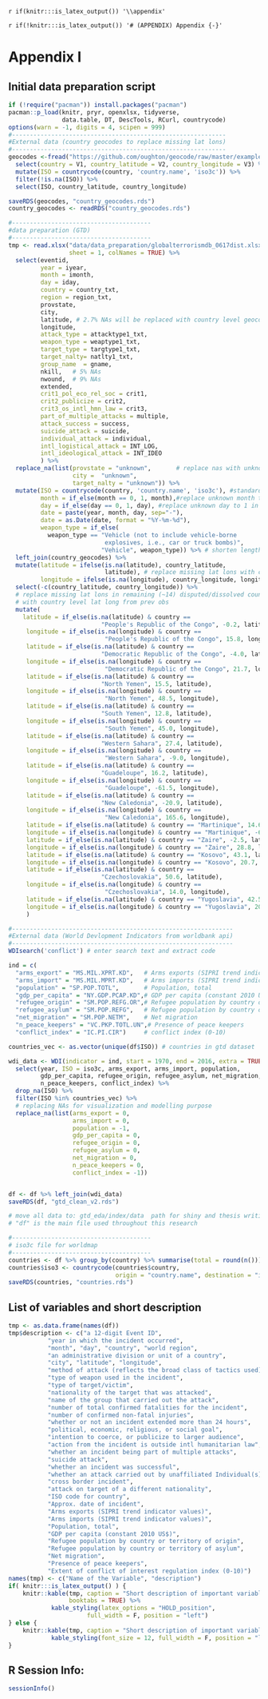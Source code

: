 `r if(knitr:::is_latex_output()) '\\appendix'`

`r if(!knitr:::is_latex_output()) '# (APPENDIX) Appendix {-}'` 

# Appendix I

## Initial data preparation script

```{r eval=FALSE, echo=TRUE}

if (!require("pacman")) install.packages("pacman")
pacman::p_load(knitr, pryr, openxlsx, tidyverse, 
               data.table, DT, DescTools, RCurl, countrycode)
options(warn = -1, digits = 4, scipen = 999)
#------------------------------------------------------------
#External data (country geocodes to replace missing lat lons)
#------------------------------------------------------------
geocodes <-fread("https://github.com/oughton/geocode/raw/master/example/result.csv")%>%
  select(country = V1, country_latitude = V2, country_longitude = V3) %>%
  mutate(ISO = countrycode(country, 'country.name', 'iso3c')) %>%
  filter(!is.na(ISO)) %>%
  select(ISO, country_latitude, country_longitude)

saveRDS(geocodes, "country_geocodes.rds")  
country_geocodes <- readRDS("country_geocodes.rds")

#---------------------------------------
#data preparation (GTD)
#---------------------------------------
tmp <- read.xlsx("data/data_preparation/globalterrorismdb_0617dist.xlsx", 
                 sheet = 1, colNames = TRUE) %>% 
  select(eventid, 
         year = iyear, 
         month = imonth, 
         day = iday, 
         country = country_txt, 
         region = region_txt, 
         provstate, 
         city, 
         latitude, # 2.7% NAs will be replaced with country level geocodes
         longitude,
         attack_type = attacktype1_txt, 
         weapon_type = weaptype1_txt, 
         target_type = targtype1_txt, 
         target_nalty= natlty1_txt, 
         group_name  = gname, 
         nkill,   # 5% NAs
         nwound,  # 9% NAs
         extended, 
         crit1_pol_eco_rel_soc = crit1, 
         crit2_publicize = crit2, 
         crit3_os_intl_hmn_law = crit3, 
         part_of_multiple_attacks = multiple, 
         attack_success = success, 
         suicide_attack = suicide, 
         individual_attack = individual,
         intl_logistical_attack = INT_LOG, 
         intl_ideological_attack = INT_IDEO 
         ) %>%
  replace_na(list(provstate = "unknown",       # replace nas with unknown
                  city =  "unknown",
                  target_nalty = "unknown")) %>%
  mutate(ISO = countrycode(country, 'country.name', 'iso3c'), #standardize country name
         month = if_else(month == 0, 1, month),#replace unknown month to 1 in 20 occurences 
         day = if_else(day == 0, 1, day), #replace unknown day to 1 in 891 occurences
         date = paste(year, month, day, sep="-"),
         date = as.Date(date, format = "%Y-%m-%d"),
         weapon_type = if_else(
           weapon_type == "Vehicle (not to include vehicle-borne
                           explosives, i.e., car or truck bombs)", 
                          "Vehicle", weapon_type)) %>% # shorten lengthy name
  left_join(country_geocodes) %>% 
  mutate(latitude = ifelse(is.na(latitude), country_latitude, 
                           latitude), # replace missing lat lons with country lat lons
         longitude = ifelse(is.na(longitude), country_longitude, longitude)) %>%
  select(-c(country_latitude, country_longitude)) %>%
  # replace missing lat lons in remaining (~14) disputed/dissolved countries 
  # with country level lat long from prev obs
  mutate(
    latitude = if_else(is.na(latitude) & country == 
                          "People's Republic of the Congo", -0.2, latitude),
     longitude = if_else(is.na(longitude) & country == 
                           "People's Republic of the Congo", 15.8, longitude),
     latitude = if_else(is.na(latitude) & country == 
                          "Democratic Republic of the Congo", -4.0, latitude),
     longitude = if_else(is.na(longitude) & country == 
                           "Democratic Republic of the Congo", 21.7, longitude),
     latitude = if_else(is.na(latitude) & country == 
                          "North Yemen", 15.5, latitude),
     longitude = if_else(is.na(longitude) & country == 
                           "North Yemen", 48.5, longitude),
     latitude = if_else(is.na(latitude) & country == 
                          "South Yemen", 12.8, latitude),
     longitude = if_else(is.na(longitude) & country == 
                           "South Yemen", 45.0, longitude),
     latitude = if_else(is.na(latitude) & country == 
                          "Western Sahara", 27.4, latitude),
     longitude = if_else(is.na(longitude) & country == 
                           "Western Sahara", -9.0, longitude),
     latitude = if_else(is.na(latitude) & country == 
                          "Guadeloupe", 16.2, latitude),
     longitude = if_else(is.na(longitude) & country == 
                           "Guadeloupe", -61.5, longitude),
     latitude = if_else(is.na(latitude) & country == 
                          "New Caledonia", -20.9, latitude),
     longitude = if_else(is.na(longitude) & country == 
                           "New Caledonia", 165.6, longitude),
     latitude = if_else(is.na(latitude) & country == "Martinique", 14.6, latitude),
     longitude = if_else(is.na(longitude) & country == "Martinique", -61.0, longitude),
     latitude = if_else(is.na(latitude) & country == "Zaire", -2.5, latitude),
     longitude = if_else(is.na(longitude) & country == "Zaire", 28.8, longitude),
     latitude = if_else(is.na(latitude) & country == "Kosovo", 43.1, latitude),
     longitude = if_else(is.na(longitude) & country == "Kosovo", 20.7, longitude),
     latitude = if_else(is.na(latitude) & country == 
                          "Czechoslovakia", 50.6, latitude),
     longitude = if_else(is.na(longitude) & country == 
                           "Czechoslovakia", 14.0, longitude),
     latitude = if_else(is.na(latitude) & country == "Yugoslavia", 42.5, latitude),
     longitude = if_else(is.na(longitude) & country == "Yugoslavia", 20.5, longitude)
     )

#--------------------------------------------------------------
#External data (World Devlopment Indicators from worldbank api)
#--------------------------------------------------------------
WDIsearch('conflict') # enter search text and extract code

ind = c(
  "arms_export" = "MS.MIL.XPRT.KD",   # Arms exports (SIPRI trend indicator values)
  "arms_import" = "MS.MIL.MPRT.KD",   # Arms imports (SIPRI trend indicator values)
  "population" = "SP.POP.TOTL",       # Population, total
  "gdp_per_capita" = "NY.GDP.PCAP.KD",# GDP per capita (constant 2010 US$)
  "refugee_origin" = "SM.POP.REFG.OR",# Refugee population by country of origin
  "refugee_asylum" = "SM.POP.REFG",   # Refugee population by country of asylum
  "net_migration" = "SM.POP.NETM",    # Net migration
  "n_peace_keepers" = "VC.PKP.TOTL.UN",# Presence of peace keepers 
  "conflict_index" = "IC.PI.CIR")     # conflict index (0-10)

countries_vec <- as.vector(unique(df$ISO)) # countries in gtd dataset

wdi_data <- WDI(indicator = ind, start = 1970, end = 2016, extra = TRUE) %>%
  select(year, ISO = iso3c, arms_export, arms_import, population, 
         gdp_per_capita, refugee_origin, refugee_asylum, net_migration, 
         n_peace_keepers, conflict_index) %>% 
  drop_na(ISO) %>%
  filter(ISO %in% countries_vec) %>%
  # replacing NAs for visualization and modelling purpose
  replace_na(list(arms_export = 0, 
                  arms_import = 0, 
                  population = -1, 
                  gdp_per_capita = 0, 
                  refugee_origin = 0, 
                  refugee_asylum = 0, 
                  net_migration = 0, 
                  n_peace_keepers = 0, 
                  conflict_index = -1)) 


df <- df %>% left_join(wdi_data)
saveRDS(df, "gtd_clean_v2.rds")

# move all data to: gtd_eda/index/data  path for shiny and thesis writing
# "df" is the main file used throughout this research

#---------------------------------------
# iso3c file for worldmap
#---------------------------------------
countries <- df %>% group_by(country) %>% summarise(total = round(n())) 
countries$iso3 <- countrycode(countries$country, 
                              origin = "country.name", destination = "iso3c")
saveRDS(countries, "countries.rds")

```

## List of variables and short description

```{r echo=FALSE}
tmp <- as.data.frame(names(df))
tmp$description <- c("a 12-digit Event ID", 
           "year in which the incident occurred", 
           "month", "day", "country", "world region", 
           "an administrative division or unit of a country", 
           "city", "latitude", "longitude",  
           "method of attack (reflects the broad class of tactics used)", 
           "type of weapon used in the incident", 
           "type of target/victim", 
           "nationality of the target that was attacked", 
           "name of the group that carried out the attack", 
           "number of total confirmed fatalities for the incident", 
           "number of confirmed non-fatal injuries", 
           "whether or not an incident extended more than 24 hours", 
           "political, economic, religious, or social goal", 
           "intention to coerce, or publicize to larger audience", 
           "action from the incident is outside intl humanitarian law", 
           "whether an incident being part of multiple attacks", 
           "suicide attack",
           "whether an incident was successful", 
           "whether an attack carried out by unaffiliated Individual(s)",  
           "cross border incident", 
           "attack on target of a different nationality", 
           "ISO code for country", 
           "Approx. date of incident", 
           "Arms exports (SIPRI trend indicator values)", 
           "Arms imports (SIPRI trend indicator values)", 
           "Population, total", 
           "GDP per capita (constant 2010 US$)", 
           "Refugee population by country or territory of origin", 
           "Refugee population by country or territory of asylum", 
           "Net migration", 
           "Presence of peace keepers", 
           "Extent of conflict of interest regulation index (0-10)")
names(tmp) <- c("Name of the Variable", "description")
if( knitr:::is_latex_output() ) {
    knitr::kable(tmp, caption = "Short description of important variables", 
                 booktabs = TRUE) %>%
            kable_styling(latex_options = "HOLD_position", 
                      full_width = F, position = "left")
} else {
    knitr::kable(tmp, caption = "Short description of important variables", booktabs = TRUE) %>%
            kable_styling(font_size = 12, full_width = F, position = "left")
}
```


## R Session Info:

```{r}
sessionInfo()
```

